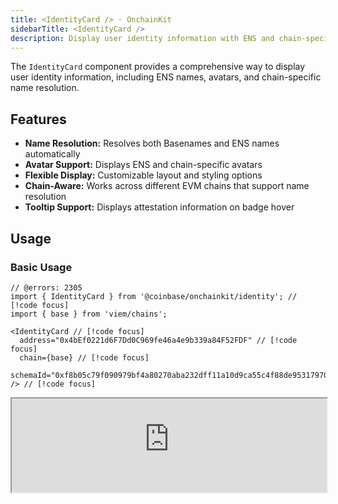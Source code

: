 ```yaml
---
title: <IdentityCard /> · OnchainKit
sidebarTitle: <IdentityCard />
description: Display user identity information with ENS and chain-specific name resolution
---
```


The `IdentityCard` component provides a comprehensive way to display user identity information, including ENS names, avatars, and chain-specific name resolution.

## Features
- **Name Resolution:** Resolves both Basenames and ENS names automatically
- **Avatar Support:** Displays ENS and chain-specific avatars
- **Flexible Display:** Customizable layout and styling options
- **Chain-Aware:** Works across different EVM chains that support name resolution
- **Tooltip Support:** Displays attestation information on badge hover

## Usage

### Basic Usage

```tsx
// @errors: 2305
import { IdentityCard } from '@coinbase/onchainkit/identity'; // [!code focus]
import { base } from 'viem/chains';

<IdentityCard // [!code focus] 
  address="0x4bEf0221d6F7Dd0C969fe46a4e9b339a84F52FDF" // [!code focus]
  chain={base} // [!code focus]
  schemaId="0xf8b05c79f090979bf4a80270aba232dff11a10d9ca55c4f88de95317970f0de9"
/> // [!code focus]
```

<iframe
  src="https://684b5e62b1ff46bc5bf83966-aijszlfakk.chromatic.com/iframe.html?args=&id=onchainkit-identity-card--default-identity&viewMode=story&dark=true&hero=true"
  width="100%"
  height="auto"
/>


### Badge Tooltip

You can enable a tooltip for the attestation badge to provide context about what the badge represents:

```tsx
// @noErrors: 2305 2657
import { IdentityCard } from '@coinbase/onchainkit/identity';
import { base } from 'viem/chains';

<IdentityCard 
  address="0x4bEf0221d6F7Dd0C969fe46a4e9b339a84F52FDF"
  chain={base}
  schemaId="0xf8b05c79f090979bf4a80270aba232dff11a10d9ca55c4f88de95317970f0de9"
  badgeTooltip={true} // [!code focus]
/>
```

<iframe
  src="https://684b5e62b1ff46bc5bf83966-aijszlfakk.chromatic.com/iframe.html?args=&id=onchainkit-identity-card--badge-tooltip&viewMode=story&dark=true&hero=true"
  width="100%"
  height="auto"
/>
{/* <App>
  <IdentityCard 
    schemaId="0xf8b05c79f090979bf4a80270aba232dff11a10d9ca55c4f88de95317970f0de9"
    address="0x4bEf0221d6F7Dd0C969fe46a4e9b339a84F52FDF"
    chain={base}
    className="max-w-[300px]"
    badgeTooltip={true}
  />
</App> */}

You can also provide custom tooltip text:

```tsx
// @noErrors: 2305 2657
import { IdentityCard } from '@coinbase/onchainkit/identity';
import { base } from 'viem/chains';

<IdentityCard 
  address="0x4bEf0221d6F7Dd0C969fe46a4e9b339a84F52FDF"
  chain={base}
  schemaId="0xf8b05c79f090979bf4a80270aba232dff11a10d9ca55c4f88de95317970f0de9"
  badgeTooltip="Coinbase Verified" // [!code focus]
/>
```

<iframe
  src="https://684b5e62b1ff46bc5bf83966-aijszlfakk.chromatic.com/iframe.html?args=&id=onchainkit-identity-card--badge-tooltip-custom&viewMode=story&dark=true&hero=true"
  width="100%"
  height="auto"
/>
{/* <App>
  <IdentityCard 
    schemaId="0xf8b05c79f090979bf4a80270aba232dff11a10d9ca55c4f88de95317970f0de9"
    address="0x4bEf0221d6F7Dd0C969fe46a4e9b339a84F52FDF"
    chain={base}
    className="max-w-[300px]"
    badgeTooltip="Coinbase Verified"
  />
</App> */}

## Customization

You can override styles using `className` or by setting a custom [OnchainKit theme](/onchainkit/guides/themes#custom-theme). You can also set the `mainnet` chain for ENS name resolution:

```tsx
import { IdentityCard } from '@coinbase/onchainkit/identity';
import { mainnet } from 'viem/chains'; // [!code focus]

<OnchainKitProvider
  config={{
    appearance: {
      mode: 'auto',
      theme: 'cyberpunk', // [!code focus]
    },
  }}
>
</OnchainKitProvider>

<IdentityCard 
  address="0x123..."
  chain={mainnet} // [!code focus]
  schemaId="0xf8b05c79f090979bf4a80270aba232dff11a10d9ca55c4f88de95317970f0de9"
/>
```

<iframe
  src="https://684b5e62b1ff46bc5bf83966-aijszlfakk.chromatic.com/iframe.html?args=&id=onchainkit-identity-card--customization&viewMode=story&dark=true&hero=true"
  width="100%"
  height="auto"
/>
{/* <App>
  <IdentityCard 
    schemaId="0xf8b05c79f090979bf4a80270aba232dff11a10d9ca55c4f88de95317970f0de9"
    address="0x4bEf0221d6F7Dd0C969fe46a4e9b339a84F52FDF"
    chain={mainnet}
    className="cyberpunk max-w-[300px]"
  />
</App> */}

## Props

[`IdentityCardReact`](/onchainkit/identity/types#identitycardreact)

| Prop | Type | Description |
|------|------|-------------|
| `address` | `string` | The wallet address to display identity for |
| `chain` | `Chain` | The chain to resolve the identity on |
| `className` | `string` | Additional CSS classes to apply |
| `schemaId` | `Address \| null` | The schema ID for attestation |
| `badgeTooltip` | `boolean \| string` | When `true`, displays the attestation name in tooltip. When a string is provided, shows that custom text instead. Defaults to `false` |

## Error Handling

The component handles various error states gracefully:

- Invalid addresses display a shortened address format
- Missing ENS names fallback to shortened addresses
- Failed avatar fetches show a default avatar
- Network errors maintain a degraded but functional display

## Best Practices

1. Always provide a valid chain object from viem/chains
2. Handle loading states in parent components when address might be undefined
3. Implement proper error boundaries in parent components
4. Consider mobile responsiveness when styling
5. Use `badgeTooltip` to provide context about what the verification badge represents

## Related Components

- [`<Avatar>`](/onchainkit/identity/avatar) - Displays user avatars
- [`<Name>`](/onchainkit/identity/name) - Displays resolved names
- [`<Identity>`](/onchainkit/identity/identity) - Simplified identity display




<PolicyBanner />